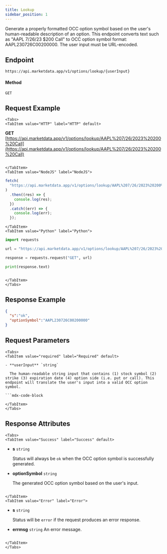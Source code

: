```yaml
---
title: Lookup
sidebar_position: 1
---
```


Generate a properly formatted OCC option symbol based on the user's human-readable description of an option. This endpoint converts text such as "AAPL 7/26/23 $200 Call" to OCC option symbol format: AAPL230726C00200000. The user input must be URL-encoded.


## Endpoint

    https://api.marketdata.app/v1/options/lookup/{userInput}

#### Method

    GET

## Request Example

```mdx-code-block
<Tabs>
<TabItem value="HTTP" label="HTTP" default>

```

**GET** [https://api.marketdata.app/v1/options/lookup/AAPL%207/26/2023%20200%20Call](https://api.marketdata.app/v1/options/lookup/AAPL%207/26/2023%20200%20Call)

```mdx-code-block

</TabItem>
<TabItem value="NodeJS" label="NodeJS">

```

```js title="app.js"
fetch(
  "https://api.marketdata.app/v1/options/lookup/AAPL%207/26/2023%20200%20Call"
)
  .then((res) => {
    console.log(res);
  })
  .catch((err) => {
    console.log(err);
  });
```

```mdx-code-block
</TabItem>
<TabItem value="Python" label="Python">

```

```python title="app.py"
import requests

url = "https://api.marketdata.app/v1/options/lookup/AAPL%207/26/2023%20200%20Call"

response = requests.request("GET", url)

print(response.text)
```

```mdx-code-block

</TabItem>
</Tabs>
```

## Response Example

```json
{
  "s":"ok",
  "optionSymbol":"AAPL230726C00200000"
}
```

## Request Parameters

```mdx-code-block
<Tabs>
<TabItem value="required" label="Required" default>

- **userInput** `string`

  The human-readable string input that contains (1) stock symbol (2) strike (3) expiration date (4) option side (i.e. put or call). This endpoint will translate the user's input into a valid OCC option symbol.

```mdx-code-block

</TabItem>
</Tabs>
```
## Response Attributes

```mdx-code-block
<Tabs>
<TabItem value="Success" label="Success" default>

```

- **s** `string`

  Status will always be `ok` when the OCC option symbol is successfully generated.

- **optionSymbol** `string`

  The generated OCC option symbol based on the user's input.

```mdx-code-block

</TabItem>
<TabItem value="Error" label="Error">

```

- **s** `string`

  Status will be `error` if the request produces an error response.

- **errmsg** `string`
  An error message.

```mdx-code-block

</TabItem>
</Tabs>
```
